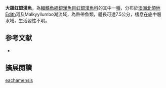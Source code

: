 {{Speciesbox
| name = 大頜虹銀漢魚
| image = 
| image_width = 250px
| status = DD
| status_system = IUCN3.1
| genus = Melanotaenia
| species = eachamensis
| authority = [[Allen|Allen]], 1978
| synonyms = 
}}
'''大頜虹銀漢魚'''，為[[輻鰭魚綱|輻鰭魚綱]][[銀漢魚目|銀漢魚目]][[虹銀漢魚科|虹銀漢魚科]]的其中一[[種|種]]，分布於[[澳洲|澳洲]][[北領地|北領地]]Edith河及Malkyyllumbo湖流域，為熱帶魚類，體長可達7.5公分，棲息在底中層水域，生活習性不明。
==参考文献==
*{{FishBase_species|genus=Melanotaenia|species=eachamensis|year=2016|month=5}}

== 擴展閱讀 ==
{{refbegin}}
{{wikispecies-inline|Melanotaenia eachamensis|大頜虹銀漢魚}}
{{refend}}

[[Category:虹銀漢魚屬|eachamensis]]


{{魚類小作品}}